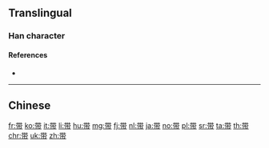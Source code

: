{{also|帶}}
==Translingual==
{{Han simplified forms|帶|帯|带}}

===Han character===
{{Han char|rn=50|rad=巾|as=06|sn=9|four=|canj=TJBLB|ids=⿳卅冖巾}}

====References====
* {{Han ref|kx=0331.191|hdz=10736.090|uh=5E26|ud=24102}}

----

==Chinese==
{{zh-see|帶}}

[[fr:带]]
[[ko:带]]
[[it:带]]
[[li:带]]
[[hu:带]]
[[mg:带]]
[[fj:带]]
[[nl:带]]
[[ja:带]]
[[no:带]]
[[pl:带]]
[[sr:带]]
[[ta:带]]
[[th:带]]
[[chr:带]]
[[uk:带]]
[[zh:带]]